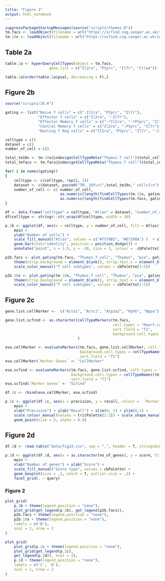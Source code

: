 ```yaml
---
title: "Figure 2"
output: html_notebook
---
```



```r
suppressPackageStartupMessages(source("scripts/themes.R"))
tm.facs <- loadObject(filename = url("https://scfind.cog.sanger.ac.uk/indexes/tm_facs.rds"))
tm.10x <- loadObject(filename = url("https://scfind.cog.sanger.ac.uk/indexes/tm_10X.rds"))
```

## Table 2a
```r
table.2a <- hyperQueryCellTypes(object = tm.facs, 
                    gene.list = c("Il2ra", "Ptprc", "Il7r", "Ctla4"))

table.2a[order(table.2a$pval, decreasing = F),]
```


## Figure 2b
```r
source("scripts/2b.R")

gating <- list("Naive T cells" = c("-Il2ra", "Ptprc", "Il7r"),
               "Effector T cells" = c("Il2ra", "-Il7r"),
               "Effector Memory T cells" = c("-*Il2ra", "-*Ptprc", "Il7r"),
               "Central Memory T cells" = c("Il2ra", "-Ptprc", "Il7r"),
               "Resting T Reg cells" = c("Il2ra", "Ptprc", "Il7r", "-Ctla4"))

celltype = c()
dataset = c()
number_of_cell = c()

total_tm10x <- tm.10x@index$getCellTypeMeta("Thymus.T cell")$total_cells
total_tmfacs <- tm.facs@index$getCellTypeMeta("Thymus.T cell")$total_cells

for( i in names(gating))
{
    celltype <- c(celltype, rep(i, 2))
    dataset <- c(dataset, paste0("TM, 10X\n(",total_tm10x," cells)\n") , paste0("TM, FACS\n(",total_tmfacs, " cells)\n") )
    number_of_cell <- c( number_of_cell, 
                         as.numeric(length(findCellTypes(tm.10x, gating[[i]], "Thymus")[["Thymus.T cell"]])),
                         as.numeric(length(findCellTypes(tm.facs, gating[[i]] , "Thymus")[["Thymus.T cell"]]))  )
}

df <- data.frame("celltype" = celltype, "Atlas" = dataset, "number_of_cell" = number_of_cell)
df$celltype <- stringr::str_wrap(df$celltype, width = 10)

p.2b <- ggplot(df, aes(x = celltype, y = number_of_cell, fill = Atlas)) + 
    main + 
    ylab("Number of cells") + 
    scale_fill_manual("Atlas", values = c("#7570B3", "#E7298A") )  + xlab("") + 
    geom_bar(stat="identity", position = position_dodge()) + 
    annotate("point", x = 1:5, y = -20, size = 3, colour =  cbPalette[1:5], alpha = .6)+ theme(axis.text.x = element_blank())

p2b.facs <- plot.gating(tm.facs, "Thymus.T cell", "Thymus", "pca", gating) + 
    theme(strip.background = element_blank(), strip.text.x = element_blank()) +
    scale_color_manual("T cell subtypes", values = cbPalette[1:5])

p2b.10x <- plot.gating(tm.10x, "Thymus.T cell", "Thymus", "pca", gating) + 
    theme(strip.background = element_blank(), strip.text.x = element_blank()) +
    scale_color_manual("T cell subtypes", values = cbPalette[1:5])
```

## Figure 2c
```r
gene.list.cellMarker <-  c("Acta1", "Actc1", "Atp2a2", "Myh6", "Nppa")

gene.list.scfind <- as.character(cellTypeMarkers(tm.facs, 
                                                 cell.types = "Heart.cardiac muscle cell", 
                                                 sort.field = "f1", 
                                                 background.cell.types = cellTypeNames(tm.facs, "Heart"))$genes
                                 )

eva.cellMarker <- evaluateMarkers(tm.facs, gene.list.cellMarker, cell.types = "Heart.cardiac muscle cell",  
                                  background.cell.types = cellTypeNames(tm.facs, "Heart"), 
                                  sort.field = "f1")
eva.cellMarker$`Marker Genes` <- "CellMarker"

eva.scfind <- evaluateMarkers(tm.facs, gene.list.scfind, cell.types = "Heart.cardiac muscle cell", 
                              background.cell.types = cellTypeNames(tm.facs, "Heart"), 
                              sort.field = "f1")
eva.scfind$`Marker Genes` <- "SCfind"

df.2c <- rbind(eva.cellMarker, eva.scfind)

p.2c <- ggplot(df.2c, aes(x = precision, y = recall, colour =  `Marker Genes`, shape = `Marker Genes`)) + 
    main + 
    xlab("Precision") + ylab("Recall") + xlim(0, 1) + ylim(0,1) +
    scale_colour_manual(values = tritPalette[2:3]) + scale_shape_manual(values = c(13,19)) + 
    geom_point(size = 5, alpha = 0.8)
```

## Figure 2d
```r
df.2d <- read.table("data/fig2d.csv", sep = ",", header = T, stringsAsFactors = F)

p.2d <- ggplot(df.2d, aes(x = as.character(no_of_genes), y = score, fill = type)) + 
    main + 
    xlab("Number of genes") + ylab("Score") + 
    scale_fill_manual("Score type", values = cbPalette) + 
    geom_boxplot(size = .2, notch = T, outlier.size = .2) + 
    facet_grid(. ~ query)
```

### Figure 2
```r
plot_grid(
    p.2b + theme(legend.position = "none"),
    plot_grid(get_legend(p.2b), get_legend(p2b.facs)),
    p2b.facs + theme(legend.position = "none"),
    p2b.10x + theme(legend.position = "none"),
    labels = c('B'),
    ncol = 2, nrow = 2
)

plot_grid(
    plot_grid(p.2c + theme(legend.position = "none"),
    plot_grid(get_legend(p.2c),
    get_legend(p.2d)), ncol = 2),
    p.2d + theme(legend.position = "none"),
    labels = c('C', 'D'),
    ncol = 1, nrow = 2
)
```
